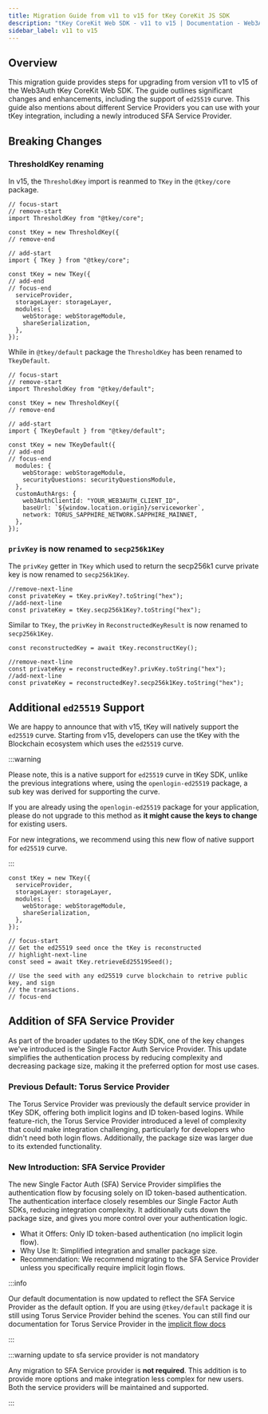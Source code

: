 ```yaml
---
title: Migration Guide from v11 to v15 for tKey CoreKit JS SDK
description: "tKey CoreKit Web SDK - v11 to v15 | Documentation - Web3Auth"
sidebar_label: v11 to v15
---
```


## Overview

This migration guide provides steps for upgrading from version v11 to v15 of the Web3Auth tKey
CoreKit Web SDK. The guide outlines significant changes and enhancements, including the support of
`ed25519` curve. This guide also mentions about different Service Providers you can use with your
tKey integration, including a newly introduced SFA Service Provider.

## Breaking Changes

### ThresholdKey renaming

In v15, the `ThresholdKey` import is reanmed to `TKey` in the `@tkey/core` package.

```tsx
// focus-start
// remove-start
import ThresholdKey from "@tkey/core";

const tKey = new ThresholdKey({
// remove-end

// add-start
import { TKey } from "@tkey/core";

const tKey = new TKey({
// add-end
// focus-end
  serviceProvider,
  storageLayer: storageLayer,
  modules: {
    webStorage: webStorageModule,
    shareSerialization,
  },
});
```

While in `@tkey/default` package the `ThresholdKey` has been renamed to `TkeyDefault`.

```tsx
// focus-start
// remove-start
import ThresholdKey from "@tkey/default";

const tKey = new ThresholdKey({
// remove-end

// add-start
import { TKeyDefault } from "@tkey/default";

const tKey = new TKeyDefault({
// add-end
// focus-end
  modules: {
    webStorage: webStorageModule,
    securityQuestions: securityQuestionsModule,
  },
  customAuthArgs: {
    web3AuthClientId: "YOUR_WEB3AUTH_CLIENT_ID",
    baseUrl: `${window.location.origin}/serviceworker`,
    network: TORUS_SAPPHIRE_NETWORK.SAPPHIRE_MAINNET,
  },
});
```

### `privKey` is now renamed to `secp256k1Key`

The `privKey` getter in `TKey` which used to return the secp256k1 curve private key is now renamed
to `secp256k1Key`.

```tsx
//remove-next-line
const privateKey = tKey.privKey?.toString("hex");
//add-next-line
const privateKey = tKey.secp256k1Key?.toString("hex");
```

Similar to `TKey`, the `privKey` in `ReconstructedKeyResult` is now renamed to `secp256k1Key`.

```tsx
const reconstructedKey = await tKey.reconstructKey();

//remove-next-line
const privateKey = reconstructedKey?.privKey.toString("hex");
//add-next-line
const privateKey = reconstructedKey?.secp256k1Key.toString("hex");
```

## Additional `ed25519` Support

We are happy to announce that with v15, tKey will natively support the `ed25519` curve. Starting
from v15, developers can use the tKey with the Blockchain ecosystem which uses the `ed25519` curve.

:::warning

Please note, this is a native support for `ed25519` curve in tKey SDK, unlike the previous
integrations where, using the `openlogin-ed25519` package, a sub key was derived for supporting the
curve.

If you are already using the `openlogin-ed25519` package for your application, please do not upgrade
to this method as **it might cause the keys to change** for existing users.

For new integrations, we recommend using this new flow of native support for `ed25519` curve.

:::

```tsx
const tKey = new TKey({
  serviceProvider,
  storageLayer: storageLayer,
  modules: {
    webStorage: webStorageModule,
    shareSerialization,
  },
});

// focus-start
// Get the ed25519 seed once the tKey is reconstructed
// highlight-next-line
const seed = await tKey.retrieveEd25519Seed();

// Use the seed with any ed25519 curve blockchain to retrive public key, and sign
// the transactions.
// focus-end
```

## Addition of SFA Service Provider

As part of the broader updates to the tKey SDK, one of the key changes we've introduced is the
Single Factor Auth Service Provider. This update simplifies the authentication process by reducing
complexity and decreasing package size, making it the preferred option for most use cases.

### Previous Default: Torus Service Provider

The Torus Service Provider was previously the default service provider in tKey SDK, offering both
implicit logins and ID token-based logins. While feature-rich, the Torus Service Provider introduced
a level of complexity that could make integration challenging, particularly for developers who
didn't need both login flows. Additionally, the package size was larger due to its extended
functionality.

### New Introduction: SFA Service Provider

The new Single Factor Auth (SFA) Service Provider simplifies the authentication flow by focusing
solely on ID token-based authentication. The authentication interface closely resembles our Single
Factor Auth SDKs, reducing integration complexity. It additionally cuts down the package size, and
gives you more control over your authentication logic.

- What it Offers: Only ID token-based authentication (no implicit login flow).
- Why Use It: Simplified integration and smaller package size.
- Recommendation: We recommend migrating to the SFA Service Provider unless you specifically require
  implicit login flows.

:::info

Our default documentation is now updated to reflect the SFA Service Provider as the default option.
If you are using `@tkey/default` package it is still using Torus Service Provider behind the scenes.
You can still find our documentation for Torus Service Provider in the
[implicit flow docs](/sdk/infra/tkey/implicit-flow)

:::

:::warning update to sfa service provider is not mandatory

Any migration to SFA Service provider is **not required**. This addition is to provide more options
and make integration less complex for new users. Both the service providers will be maintained and
supported.

:::
